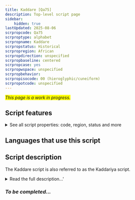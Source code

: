 ```yaml
---
title: Kaddare [Qa75]
description: Top-level script page
sidebar:
    hidden: true
lastUpdated: 2025-08-06
scrpropcode: Qa75
scrproptype: alphabet
scrpropname: Kaddare
scrpropstatus: Historical
scrpropregion: African
scrpropdirection: unspecified
scrpropbaseline: centered
scrpropcase: yes
scrpropwspace: unspecified
scrpropbehavior: 
scrpropisocode: 00 (hieroglyphic/cuneiform)
scrpropotcode: unspecified
---
```


<span style='background-color:yellow'>_This page is a work in progress._</span>


## Script features

<details>
<summary> See all script properties: code, region, status and more</summary>
<ScriptInfo />
</details>

## Languages that use this script

<WsList script='Qa75' wsMax='5' />

## Script description

The Kaddare script is also referred to as the Kaddariya script.

<details><summary>Read the full description...'</summary>_Not yet available._</details>

### _To be completed..._

